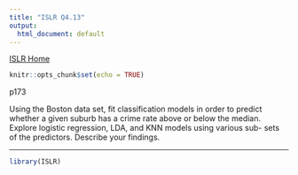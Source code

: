```yaml
---
title: "ISLR Q4.13"
output:
  html_document: default
---
```

[ISLR Home](../index.html)

```r
knitr::opts_chunk$set(echo = TRUE)
```

p173

Using the Boston data set, fit classification models in order to predict whether a given suburb has a crime rate above or below the median. Explore logistic regression, LDA, and KNN models using various sub- sets of the predictors. Describe your findings.

***

```r
library(ISLR)
```



